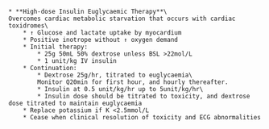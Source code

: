 	* **High-dose Insulin Euglycaemic Therapy**\
	Overcomes cardiac metabolic starvation that occurs with cardiac toxidromes\
		* ↑ Glucose and lactate uptake by myocardium
		* Positive inotrope without ↑ oxygen demand
		* Initial therapy:
			* 25g 50mL 50% dextrose unless BSL >22mol/L
			* 1 unit/kg IV insulin
		* Continuation:
			* Dextrose 25g/hr, titrated to euglycaemia\
			Monitor Q20min for first hour, and hourly thereafter.
			* Insulin at 0.5 unit/kg/hr up to 5unit/kg/hr\
			* Insulin dose should be titrated to toxicity, and dextrose dose titrated to maintain euglycaemia
		* Replace potassium if K <2.5mmol/L
		* Cease when clinical resolution of toxicity and ECG abnormalities